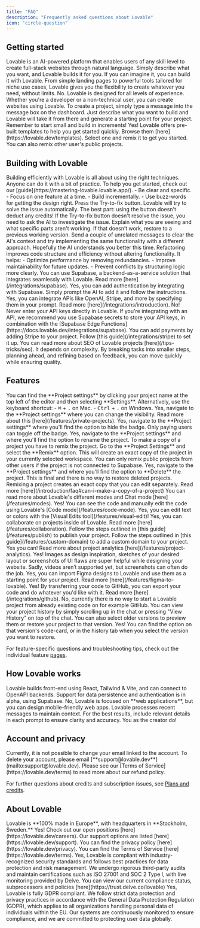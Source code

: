 ```yaml
---
title: "FAQ"
description: "Frequently asked questions about Lovable"
icon: "circle-question"
---
```


## Getting started

<AccordionGroup>
  <Accordion title="What is Lovable?">
    Lovable is an AI-powered platform that enables users of any skill level to create full-stack websites through natural language. Simply describe what you want, and Lovable builds it for you.
  </Accordion>
  <Accordion title="What can I build with Lovable?">
    If you can imagine it, you can build it with Lovable. From simple landing pages to powerful tools tailored for niche use cases, Lovable gives you the flexibility to create whatever you need, without limits. 
  </Accordion>
  <Accordion title="Do I need coding experience to build with Lovable?">
    No. Lovable is designed for all levels of experience. Whether you're a developer or a non-technical user, you can create websites using Lovable. 
  </Accordion>
  <Accordion title="How do I create a project?">
    To create a project, simply type a message into the message box on the dashboard. Just describe what you want to build and Lovable will take it from there and generate a starting point for your project. Remember to start small and build in increments! 
  </Accordion>
  <Accordion title="Can I start from templates?">
    Yes! Lovable offers pre-built templates to help you get started quickly. Browse them [here](https://lovable.dev/templates). Select one and remix it to get you started. You can also remix other user's public projects. 
  </Accordion>
</AccordionGroup>

## Building with Lovable
<AccordionGroup>
  <Accordion title="How do I build efficiently with Lovable?">
    Building efficiently with Lovable is all about using the right techniques. Anyone can do it with a bit of practice. To help you get started, check out our [guide](https://mastering-lovable.lovable.app/).
  </Accordion>
  <Accordion title="How should I structure my prompts for the best results?">
    - Be clear and specific.
    - Focus on one feature at a time. 
    - Build incrementally. 
    - Use buzz-words for getting the design right. 
  </Accordion>
  <Accordion title="What should I do when I hit an error?">
    <Steps>
      <Step title="Try-to-fix button">
        Press the Try-to-fix button. Lovable will try to solve the issue automatically. The best part: using the button doesn't deduct any credits!
      </Step>
      <Step title="Investigate">
        If the Try-to-fix button doesn't resolve the issue, you need to ask the AI to investigate the issue. Explain what you are seeing and what specific parts aren't working. 
      </Step>
      <Step title="Restore">
        If that doesn’t work, restore to a previous working version. Send a couple of unrelated messages to clear the AI's context and try implementing the same functionality with a different approach. Hopefully the AI understands you better this time. 
      </Step>
    </Steps>
  </Accordion>
  <Accordion title="What is refactoring, and why is it important?">
    Refactoring improves code structure and efficiency without altering functionality. It helps:
    - Optimize performance by removing redundancies.
    - Improve maintainability for future updates.
    - Prevent conflicts by structuring logic more clearly.
  </Accordion>
  <Accordion title="Can I connect my project to a backend to store data?">
    You can use Supabase, a backend-as-a-service solution that integrates seamlessly with Lovable. Read more [here](/integrations/supabase).
  </Accordion>
  <Accordion title="Can I add login to my website?">
    Yes, you can add authentication by integrating with Supabase. Simply prompt the AI to add it and follow the instructions. 
  </Accordion>
  <Accordion title="Can I add third-party APIs to my project?">
    Yes, you can integrate APIs like OpenAI, Stripe, and more by specifying them in your prompt. Read more [here](/integrations/introduction).
  </Accordion>
  <Accordion title="Can I store sensitive API keys in Lovable?">
    No! Never enter your API keys directly in Lovable. If you're integrating with an API, we recommend you use Supabase secrets to store your API keys, in combination with the [Supabase Edge Functions](https://docs.lovable.dev/integrations/supabase).
  </Accordion>
  <Accordion title="How do I add payments to my website?">
    You can add payments by adding Stripe to your project. Follow [this guide](/integrations/stripe) to set it up.
  </Accordion>
  <Accordion title="How can I improve SEO for my project?">
    You can read more about SEO of Lovable projects [here](/tips-tricks/seo).
  </Accordion>
  <Accordion title="How long does it take to complete a project?">
    It depends on complexity. By breaking tasks into smaller steps, planning ahead, and refining based on feedback, you can move quickly while ensuring quality.
  </Accordion>
</AccordionGroup>

## Features

<AccordionGroup>
  <Accordion title="How do I find the Project settings?">
    You can find the **Project settings** by clicking your project name at the top left of the editor and then selecting **Settings**.
    Alternatively, use the keyboard shortcut:
    - <kbd>⌘</kbd> + <kbd>.</kbd> on Mac.
    - <kbd>Ctrl</kbd> + <kbd>.</kbd> on Windows.
  </Accordion>
  <Accordion title="Can I change the visibility of my project?">
    Yes, navigate to the **Project settings** where you can change the visibility. Read more about this [here](/features/private-projects).
  </Accordion>
  <Accordion title="Can I hide the Lovable badge?">
    Yes, navigate to the **Project settings** where you'll find the option to hide the badge. Only paying users can toggle off the badge. 
  </Accordion>
  <Accordion title="Can I rename a project?">
    Yes, navigate to the **Project settings** and where you'll find the option to rename the project.
  </Accordion>
  <Accordion title="Can I make a copy of a project?">
    To make a copy of a project you have to remix the project. Go to the **Project Settings** and select the **Remix** option. This will create an exact copy of the project in your currently selected workspace.
    <Note>
      You can only remix public projects from other users if the project is not connected to Supabase.
    </Note>
  </Accordion>
  <Accordion title="Can I delete a project?">
    Yes, navigate to the **Project settings** and where you'll find the option to **Delete** the project. 
    <Note>
      This is final and there is no way to restore deleted projects. 
    </Note>
  </Accordion>
  <Accordion title="What is a remix?">
    Remixing a project creates an exact copy that you can edit separately. Read more [here](/introduction/faq#can-i-make-a-copy-of-a-project)
  </Accordion>
  <Accordion title="What is Chat mode?">
    You can read more about Lovable's different modes and Chat mode [here](/features/modes).
  </Accordion>
  <Accordion title="Can I see the code that Lovable generates and manually edit it?">
    Yes! You can see the code and manually edit the code using Lovable's [Code mode](/features/code-mode).
  </Accordion>
  <Accordion title="Can I manually edit text or colors?">
    Yes, you can edit text or colors with the [Visual Edits tool](/features/visual-edit)!
  </Accordion>
  <Accordion title="Can I collaborate on my projects?">
    Yes, you can collaborate on projects inside of Lovable. Read more [here](/features/collaboration).
  </Accordion>
  <Accordion title="How do I publish my project?">
    Follow the steps outlined in [this guide](/features/publish) to publish your project. 
  </Accordion>
  <Accordion title="How do I add a custom domain to my project?">
    Follow the steps outlined in [this guide](/features/custom-domain) to add a custom domain to your project.
  </Accordion>
  <Accordion title="Can I see analytics for my published projects?">
    Yes you can! Read more about project analytics [here](/features/project-analytics).
  </Accordion>
  <Accordion title="Can I add images to a Lovable prompt?">
    Yes! Images as design inspiration, sketches of your desired layout or screenshots of UI flaws are super helpful while designing your website. 
  </Accordion>
  <Accordion title="Can I add videos to a Lovable prompt?">
    Sadly, videos aren’t supported yet, but screenshots can often do the job.
  </Accordion>
  <Accordion title="Can I import designs from Figma?">
    Yes, you can import Figma designs to Lovable and use them as a starting point for your project. Read more [here](/features/figma-to-lovable).
  </Accordion>
  <Accordion title="Can I export all of my project's code?">
    Yes! By transferring your code to GitHub, you can export your code and do whatever you'd like with it. Read more [here](/integrations/github).
  </Accordion>
  <Accordion title="Can I start a project by importing code from an external source such as GitHub?">
    No, currently there is no way to start a Lovable project from already existing code on for example GitHub.
  </Accordion>
  <Accordion title="How do I see my project history?">
    You can view your project history by simply scrolling up in the chat or pressing "View History" on top of the chat. You can also select older versions to preview them or restore your project to that version. 
  </Accordion>
  <Accordion title="Can I restore an earlier version of my project?">
    Yes! You can find the option on that version's code-card, or in the history tab when you select the version you want to restore.
  </Accordion>
</AccordionGroup>

For feature-specific questions and troubleshooting tips, check out the individual feature [pages](/features). 

## How Lovable works

<AccordionGroup>
  <Accordion title="What tech stacks does Lovable know?"> 
  Lovable builds front-end using React, Tailwind & Vite, and can connect to OpenAPI backends. Support for data persistence and authentication is in alpha, using Supabase.
  </Accordion>
  <Accordion title="Does Lovable support mobile app development?">
    No, Lovable is focused on **web applications**, but you can design mobile-friendly web apps.
  </Accordion>
  <Accordion title="How does Lovable AI remember context?">
    Lovable processes recent messages to maintain context. For the best results, include relevant details in each prompt to ensure clarity and accuracy.
  </Accordion>
  <Accordion title="Who owns the projects and the code that Lovable creates?">
  You as the creator do! 
  </Accordion>
</AccordionGroup>



## Account and privacy

<AccordionGroup>
  <Accordion title="Can I change my email?">
    Currently, it is not possible to change your email linked to the account.
  </Accordion>
  <Accordion title="Can I delete my account?">
    To delete your account, please email [**support@lovable.dev**](mailto:support@lovable.dev).
  </Accordion>
  <Accordion title="What is Lovable's refund policy?">
    Please see our [Terms of Service](https://lovable.dev/terms) to read more about our refund policy.
  </Accordion>
</AccordionGroup>

For further questions about credits and subscription issues, see [Plans and credits](/introduction/plans-and-credits).

## About Lovable

<AccordionGroup> 
  <Accordion title="Where is Lovable based?">
    Lovable is **100% made in Europe**, with headquarters in **Stockholm, Sweden.**
  </Accordion>
  <Accordion title="Is Lovable hiring?">
    Yes! Check out our open positions [here](https://lovable.dev/careers).
  </Accordion>
  <Accordion title="How can I get support?">
    Our support options are listed [here](https://lovable.dev/support).
  </Accordion>
  <Accordion title="Where can I find Lovable's privacy policy?">
    You can find the privacy policy [here](https://lovable.dev/privacy).
  </Accordion>
  <Accordion title="Where can I find Lovable's Terms of Service?">
    You can find the Terms of Service [here](https://lovable.dev/terms).
  </Accordion>
  <Accordion title="Is Lovable compliant with security standards?">
    Yes, Lovable is compliant with industry-recognized security standards and follows best practices for data protection and risk management.
    We undergo rigorous third-party audits and maintain certifications such as ISO 27001 and SOC 2 Type I, with live monitoring provided by Delve.
    You can view our current compliance status, subprocessors and policies [here](https://trust.delve.co/lovable)
  </Accordion>
  <Accordion title="Is Lovable GDPR compliant?">
    Yes, Lovable is fully GDPR compliant. We follow strict data protection and privacy practices in accordance with the General Data Protection Regulation (GDPR), which applies to all organizations handling personal data of individuals within the EU. 
    Our systems are continuously monitored to ensure compliance, and we are committed to protecting user data globally.
  </Accordion>
</AccordionGroup>
